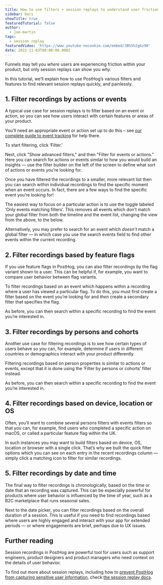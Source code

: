 ```yaml
---
title: How to use filters + session replays to understand user friction
sidebar: Docs
showTitle: true
featuredTutorial: false
author:
  - joe-martin
tags:
  - session replay
featuredVideo: 'https://www.youtube-nocookie.com/embed/3BS5h2gkz90'
date: 2022-11-03T00:00:00.000Z
---
```



Funnels may tell you _where_ users are experiencing friction within your product, but only session replays can show you _why_.

In this tutorial, we’ll explain how to use PostHog’s various filters and features to find relevant session replays quickly, and painlessly. 

## 1. Filter recordings by actions or events

A typical use case for session replays is to filter based on an event or action, so you can see how users interact with certain features or areas of your product. 

You'll need an appropriate event or action set up to do this – see [our complete guide to event tracking](/tutorials/event-tracking-guide) for help there. 

To start filtering, click ‘Filter.’ 

<ProductScreenshot
    imageLight = {filterSessionLight} 
    imageDark = {filterSessionDark}
    classes="rounded"
    alt="Search for recording events"
/>

Next, click "Show advanced filters," and then "Filter for events or actions." Here you can search for actions or events similar to how you would build an insights — use the filter builder on the left of the screen to define what sort of actions or events you’re looking for. 

Once you have filtered the recordings to a smaller, more relevant list then you can search within individual recordings to find the specific moment when an event occurs. In fact, there are a few ways to find the specific event you’re looking for!

<ProductScreenshot
    imageLight = {filterOffLight} 
    imageDark = {filterOffDark}
    classes="rounded"
    alt="Global filter off"
/>

The easiest way to focus on a particular action is to use the toggle labeled ‘Only events matching filters’. This removes all events which don’t match your global filter from both the timeline and the event list, changing the view from the above, to the below. 

<ProductScreenshot
    imageLight = {filterOnLight} 
    imageDark = {filterOnDark}
    classes="rounded"
    alt="Global filter on"
/>

Alternatively, you may prefer to search for an event which _doesn’t_ match a global filter — in which case you use the search events field to find other events within the current recording. 

## 2. Filter recordings based by feature flags

If you use feature flags in PostHog, you can also filter recordings by the flag variant shown to a user. This can be helpful if, for example, you want to compare user behavior between flag variants. 

To filter recordings based on an event which happens within a recording where a user has viewed a particular flag. To do this, you must first create a filter based on the event you’re looking for and _then_ create a secondary filter that specifies the flag. 

<ProductVideo
    videoLight = {searchRecordingFlagLight} 
    videoDark = {searchRecordingFlagDark}
    classes="rounded"
    alt="Feature flag recording filter"
/>

As before, you can then search within a specific recording to find the event you’re interested in. 

## 3. Filter recordings by persons and cohorts

Another use case for filtering recordings is to see how certain types of users behave so you can, for example, determine if users in different countries or demographics interact with your product differently.

Filtering recordings based on person properties is similar to actions or events, except that it is done using the ‘Filter by persons or cohorts’ filter instead. 

<ProductScreenshot
    imageLight = {filterPersonsRecordingsLight} 
    imageDark = {filterPersonsRecordingsDark}
    classes="rounded"
    alt="Filter persons recordings"
/>

As before, you can then search within a specific recording to find the event you’re interested in. 

## 4. Filter recordings based on device, location or OS

Often, you’ll want to combine several persons filters with events filters so that you can, for example, find users who completed a specific action on macOS, or called a particular feature flag within the UK. 

<ProductScreenshot
    imageLight = {quickFilterLight} 
    imageDark = {quickFilterDark}
    classes="rounded"
    alt="Quick filters"
/>

In such instances you may want to build filters based on device, OS, location or browser with a single click. That’s why we built the quick filter options which you can see on each entry in the recent recordings column — simply click a matching icon to filter for similar recordings. 

## 5. Filter recordings by date and time

The final way to filter recordings is chronologically, based on the time or date that an recording was captured. This can be especially powerful for products where user behavior is influenced by the time of year, such as a B2C marketplace that runs seasonal sales.

<ProductScreenshot
    imageLight = {filterRecordingsLight} 
    imageDark = {filterRecordingsDark}
    classes="rounded"
    alt="Filter recording by time"
/>

Next to the date picker, you can filter recordings based on the overall duration of a session. This is useful if you need to find recordings based where users are highly engaged and interact with your app for extended periods — or where engagements are brief, perhaps due to UX issues. 

<ProductVideo
    videoLight = {timePickerLight} 
    videoDark = {timePickerDark}
    classes="rounded"
    alt="Using time picker to filter"
/>

## Further reading

Session recordings in PostHog are powerful tool for users such as support engineers, product designers and product managers who need context on the details of user behavior. 

To find out more about session replays, including how to [prevent PostHog from capturing sensitive user information](/manual/recordings#ignoring-sensitive-elements), check [the session replay docs](/manual/recordings). 
